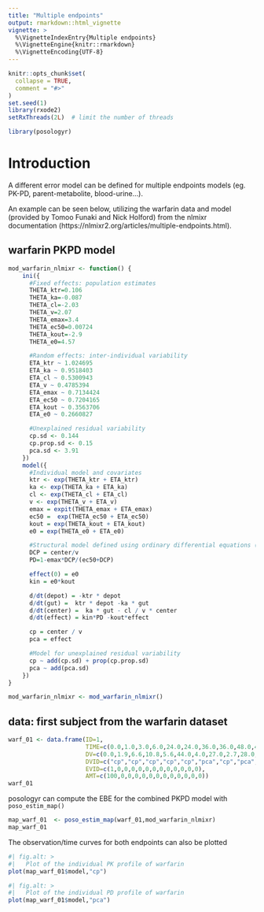 ```yaml
---
title: "Multiple endpoints"
output: rmarkdown::html_vignette
vignette: >
  %\VignetteIndexEntry{Multiple endpoints}
  %\VignetteEngine{knitr::rmarkdown}
  %\VignetteEncoding{UTF-8}
---
```


```r
knitr::opts_chunk$set(
  collapse = TRUE,
  comment = "#>"
)
set.seed(1)
library(rxode2)
setRxThreads(2L)  # limit the number of threads
```

```r
library(posologyr)
```

# Introduction
A different error model can be defined for multiple endpoints models (eg.
PK-PD, parent-metabolite, blood-urine...).

An example can be seen below, utilizing the warfarin data and model (provided by Tomoo Funaki and Nick Holford) from the nlmixr documentation (https://nlmixr2.org/articles/multiple-endpoints.html).

## warfarin PKPD model

```r
mod_warfarin_nlmixr <- function() {
    ini({
      #Fixed effects: population estimates
      THETA_ktr=0.106
      THETA_ka=-0.087
      THETA_cl=-2.03
      THETA_v=2.07
      THETA_emax=3.4
      THETA_ec50=0.00724
      THETA_kout=-2.9
      THETA_e0=4.57

      #Random effects: inter-individual variability
      ETA_ktr ~ 1.024695
      ETA_ka ~ 0.9518403
      ETA_cl ~ 0.5300943
      ETA_v ~ 0.4785394
      ETA_emax ~ 0.7134424
      ETA_ec50 ~ 0.7204165
      ETA_kout ~ 0.3563706
      ETA_e0 ~ 0.2660827

      #Unexplained residual variability
      cp.sd <- 0.144
      cp.prop.sd <- 0.15
      pca.sd <- 3.91
    })
    model({
      #Individual model and covariates
      ktr <- exp(THETA_ktr + ETA_ktr)
      ka <- exp(THETA_ka + ETA_ka)
      cl <- exp(THETA_cl + ETA_cl)
      v <- exp(THETA_v + ETA_v)
      emax = expit(THETA_emax + ETA_emax)
      ec50 =  exp(THETA_ec50 + ETA_ec50)
      kout = exp(THETA_kout + ETA_kout)
      e0 = exp(THETA_e0 + ETA_e0)

      #Structural model defined using ordinary differential equations (ODE)
      DCP = center/v
      PD=1-emax*DCP/(ec50+DCP)

      effect(0) = e0
      kin = e0*kout

      d/dt(depot) = -ktr * depot
      d/dt(gut) =  ktr * depot -ka * gut
      d/dt(center) =  ka * gut - cl / v * center
      d/dt(effect) = kin*PD -kout*effect

      cp = center / v
      pca = effect

      #Model for unexplained residual variability
      cp ~ add(cp.sd) + prop(cp.prop.sd)
      pca ~ add(pca.sd)
    })
}

mod_warfarin_nlmixr <- mod_warfarin_nlmixr()
```

## data: first subject from the warfarin dataset

```r
warf_01 <- data.frame(ID=1,
                      TIME=c(0.0,1.0,3.0,6.0,24.0,24.0,36.0,36.0,48.0,48.0,72.0,72.0,144.0),
                      DV=c(0.0,1.9,6.6,10.8,5.6,44.0,4.0,27.0,2.7,28.0,0.8,31.0,71.0),
                      DVID=c("cp","cp","cp","cp","cp","pca","cp","pca","cp","pca","cp","pca","pca"),
                      EVID=c(1,0,0,0,0,0,0,0,0,0,0,0,0),
                      AMT=c(100,0,0,0,0,0,0,0,0,0,0,0,0))
warf_01
```

posologyr can compute the EBE for the combined PKPD model with `poso_estim_map()`

```r
map_warf_01  <- poso_estim_map(warf_01,mod_warfarin_nlmixr)
map_warf_01
```

The observation/time curves for both endpoints can also be plotted

```r
#| fig.alt: >
#|   Plot of the individual PK profile of warfarin
plot(map_warf_01$model,"cp")
```


```r
#| fig.alt: >
#|   Plot of the individual PD profile of warfarin
plot(map_warf_01$model,"pca")
```
